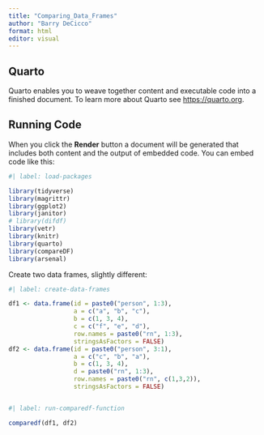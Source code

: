 ```yaml
---
title: "Comparing_Data_Frames"
author: "Barry DeCicco"
format: html
editor: visual
---
```


## Quarto

Quarto enables you to weave together content and executable code into a finished document. To learn more about Quarto see <https://quarto.org>.

## Running Code

When you click the **Render** button a document will be generated that includes both content and the output of embedded code. You can embed code like this:

```r
#| label: load-packages

library(tidyverse)
library(magrittr)
library(ggplot2)
library(janitor)
# library(difdf)
library(vetr)
library(knitr)
library(quarto)
library(compareDF)
library(arsenal)


```
Create two data frames, slightly different:


```r
#| label: create-data-frames

df1 <- data.frame(id = paste0("person", 1:3),
                  a = c("a", "b", "c"),
                  b = c(1, 3, 4),
                  c = c("f", "e", "d"),
                  row.names = paste0("rn", 1:3),
                  stringsAsFactors = FALSE)
df2 <- data.frame(id = paste0("person", 3:1),
                  a = c("c", "b", "a"),
                  b = c(1, 3, 4),
                  d = paste0("rn", 1:3),
                  row.names = paste0("rn", c(1,3,2)),
                  stringsAsFactors = FALSE)



```


```r

#| label: run-comparedf-function

comparedf(df1, df2)


```

